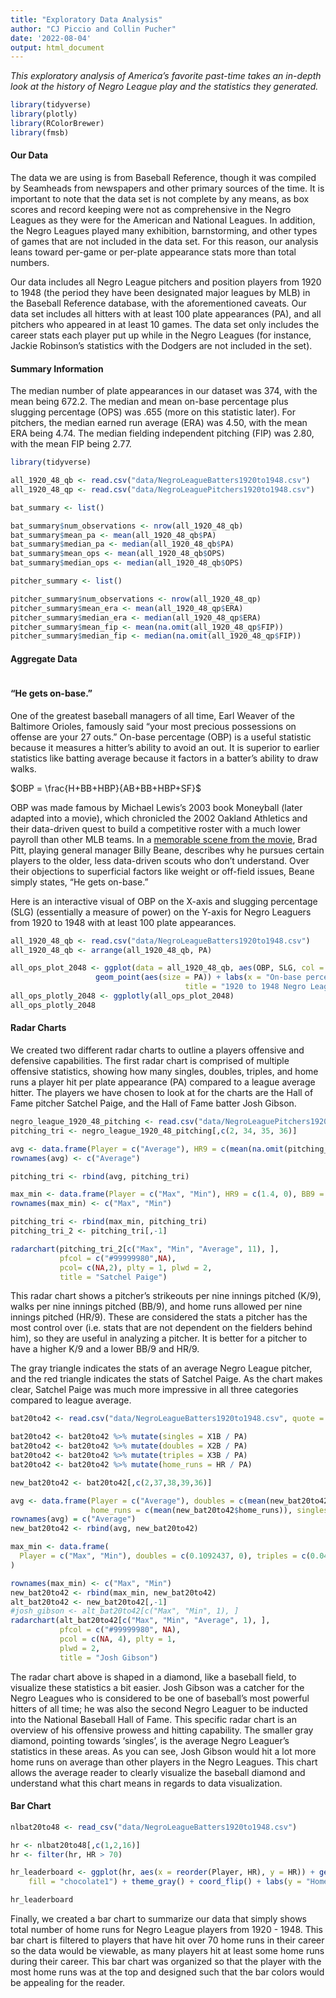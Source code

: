 ```yaml
---
title: "Exploratory Data Analysis"
author: "CJ Piccio and Collin Pucher"
date: '2022-08-04'
output: html_document
---
```


*This exploratory analysis of America's favorite past-time takes an in-depth look at the history of Negro League play and the statistics they generated.*

```r
library(tidyverse)
library(plotly)
library(RColorBrewer)
library(fmsb)
```

#### Our Data

The data we are using is from Baseball Reference, though it was compiled by Seamheads from newspapers and other primary sources of the time. It is important to note that the data set is not complete by any means, as box scores and record keeping were not as comprehensive in the Negro Leagues as they were for the American and National Leagues. In addition, the Negro Leagues played many exhibition, barnstorming, and other types of games that are not included in the data set. For this reason, our analysis leans toward per-game or per-plate appearance stats more than total numbers.

Our data includes all Negro League pitchers and position players from 1920 to 1948 (the period they have been designated major leagues by MLB) in the Baseball Reference database, with the aforementioned caveats. Our data set includes all hitters with at least 100 plate appearances (PA), and all pitchers who appeared in at least 10 games. The data set only includes the career stats each player put up while in the Negro Leagues (for instance, Jackie Robinson's statistics with the Dodgers are not included in the set).

#### Summary Information

The median number of plate appearances in our dataset was 374, with the mean being 672.2. The median and mean on-base percentage plus slugging percentage (OPS) was .655 (more on this statistic later). For pitchers, the median earned run average (ERA) was 4.50, with the mean ERA being 4.74. The median fielding independent pitching (FIP) was 2.80, with the mean FIP being 2.77.

```r
library(tidyverse)

all_1920_48_qb <- read.csv("data/NegroLeagueBatters1920to1948.csv")
all_1920_48_qp <- read.csv("data/NegroLeaguePitchers1920to1948.csv")

bat_summary <- list()

bat_summary$num_observations <- nrow(all_1920_48_qb)
bat_summary$mean_pa <- mean(all_1920_48_qb$PA)
bat_summary$median_pa <- median(all_1920_48_qb$PA)
bat_summary$mean_ops <- mean(all_1920_48_qb$OPS)
bat_summary$median_ops <- median(all_1920_48_qb$OPS)

pitcher_summary <- list()

pitcher_summary$num_observations <- nrow(all_1920_48_qp)
pitcher_summary$mean_era <- mean(all_1920_48_qp$ERA)
pitcher_summary$median_era <- median(all_1920_48_qp$ERA)
pitcher_summary$mean_fip <- mean(na.omit(all_1920_48_qp$FIP))
pitcher_summary$median_fip <- median(na.omit(all_1920_48_qp$FIP))
```

#### Aggregate Data

```r

```

#### "He gets on-base."

One of the greatest baseball managers of all time, Earl Weaver of the Baltimore Orioles, famously said "your most precious possessions on offense are your 27 outs." On-base percentage (OBP) is a useful statistic because it measures a hitter's ability to avoid an out. It is superior to earlier statistics like batting average because it factors in a batter's ability to draw walks.

$OBP = \frac{H+BB+HBP}{AB+BB+HBP+SF}$

OBP was made famous by Michael Lewis's 2003 book Moneyball (later adapted into a movie), which chronicled the 2002 Oakland Athletics and their data-driven quest to build a competitive roster with a much lower payroll than other MLB teams. In a [memorable scene from the movie](https://www.youtube.com/watch?v=PlKDQqKh03Y), Brad Pitt, playing general manager Billy Beane, describes why he pursues certain players to the older, less data-driven scouts who don't understand. Over their objections to superficial factors like weight or off-field issues, Beane simply states, "He gets on-base."

Here is an interactive visual of OBP on the X-axis and slugging percentage (SLG) (essentially a measure of power) on the Y-axis for Negro Leaguers from 1920 to 1948 with at least 100 plate appearances.

```r
all_1920_48_qb <- read.csv("data/NegroLeagueBatters1920to1948.csv")
all_1920_48_qb <- arrange(all_1920_48_qb, PA)

all_ops_plot_2048 <- ggplot(data = all_1920_48_qb, aes(OBP, SLG, col = PA, label = Player)) + 
                   geom_point(aes(size = PA)) + labs(x = "On-base percentage", y = "Slugging percentage", 
                                       title = "1920 to 1948 Negro League batters, > 100 PA") 
all_ops_plotly_2048 <- ggplotly(all_ops_plot_2048)
all_ops_plotly_2048
```

#### Radar Charts

We created two different radar charts to outline a players offensive and defensive capabilities. The first radar chart is comprised of multiple offensive statistics, showing how many singles, doubles, triples, and home runs a player hit per plate appearance (PA) compared to a league average hitter. The players we have chosen to look at for the charts are the Hall of Fame pitcher Satchel Paige, and the Hall of Fame batter Josh Gibson.

```r
negro_league_1920_48_pitching <- read.csv("data/NegroLeaguePitchers1920to1948.csv")
pitching_tri <- negro_league_1920_48_pitching[,c(2, 34, 35, 36)]

avg <- data.frame(Player = c("Average"), HR9 = c(mean(na.omit(pitching_tri$HR9))), BB9 = c(mean(pitching_tri$BB9)), SO9 = c(mean(pitching_tri$SO9)))
rownames(avg) <- c("Average")

pitching_tri <- rbind(avg, pitching_tri)

max_min <- data.frame(Player = c("Max", "Min"), HR9 = c(1.4, 0), BB9 = c(10.1, 1.1), SO9 = c(10.1, 1.3))
rownames(max_min) <- c("Max", "Min")

pitching_tri <- rbind(max_min, pitching_tri)
pitching_tri_2 <- pitching_tri[,-1]

radarchart(pitching_tri_2[c("Max", "Min", "Average", 11), ],
           pfcol = c("#99999980",NA),
           pcol= c(NA,2), plty = 1, plwd = 2,
           title = "Satchel Paige")

```

This radar chart shows a pitcher's strikeouts per nine innings pitched (K/9), walks per nine innings pitched (BB/9), and home runs allowed per nine innings pitched (HR/9). These are considered the stats a pitcher has the most control over (i.e. stats that are not dependent on the fielders behind him), so they are useful in analyzing a pitcher. It is better for a pitcher to have a higher K/9 and a lower BB/9 and HR/9.

The gray triangle indicates the stats of an average Negro League pitcher, and the red triangle indicates the stats of Satchel Paige. As the chart makes clear, Satchel Paige was much more impressive in all three categories compared to league average.

``` r
bat20to42 <- read.csv("data/NegroLeagueBatters1920to1948.csv", quote = "", stringsAsFactors = FALSE)

bat20to42 <- bat20to42 %>% mutate(singles = X1B / PA)
bat20to42 <- bat20to42 %>% mutate(doubles = X2B / PA)
bat20to42 <- bat20to42 %>% mutate(triples = X3B / PA)
bat20to42 <- bat20to42 %>% mutate(home_runs = HR / PA)

new_bat20to42 <- bat20to42[,c(2,37,38,39,36)]

avg <- data.frame(Player = c("Average"), doubles = c(mean(new_bat20to42$doubles)), triples = c(mean(new_bat20to42$triples)), 
                  home_runs = c(mean(new_bat20to42$home_runs)), singles = c(mean(new_bat20to42$singles)))
rownames(avg) = c("Average")
new_bat20to42 <- rbind(avg, new_bat20to42)

max_min <- data.frame(
  Player = c("Max", "Min"), doubles = c(0.1092437, 0), triples = c(0.04854369, 0), home_runs = c(0.06571087, 0),  singles = c(0.2807018, 0)
)

rownames(max_min) <- c("Max", "Min")
new_bat20to42 <- rbind(max_min, new_bat20to42)
alt_bat20to42 <- new_bat20to42[,-1]
#josh_gibson <- alt_bat20to42[c("Max", "Min", 1), ]
radarchart(alt_bat20to42[c("Max", "Min", "Average", 1), ],
           pfcol = c("#99999980", NA),
           pcol = c(NA, 4), plty = 1,
           plwd = 2,
           title = "Josh Gibson")
```

The radar chart above is shaped in a diamond, like a baseball field, to visualize these statistics a bit easier. Josh Gibson was a catcher for the Negro Leagues who is considered to be one of baseball's most powerful hitters of all time; he was also the second Negro Leaguer to be inducted into the National Baseball Hall of Fame. This specific radar chart is an overview of his offensive prowess and hitting capability. The smaller gray diamond, pointing towards 'singles', is the average Negro Leaguer's statistics in these areas. As you can see, Josh Gibson would hit a lot more home runs on average than other players in the Negro Leagues. This chart allows the average reader to clearly visualize the baseball diamond and understand what this chart means in regards to data visualization. 

#### Bar Chart

```r
nlbat20to48 <- read_csv("data/NegroLeagueBatters1920to1948.csv")

hr <- nlbat20to48[,c(1,2,16)]
hr <- filter(hr, HR > 70)

hr_leaderboard <- ggplot(hr, aes(x = reorder(Player, HR), y = HR)) + geom_bar(stat = "identity", width = 0.5, color = "cadetblue", 
    fill = "chocolate1") + theme_gray() + coord_flip() + labs(y = "Home Runs", x = "Players")
```

```r
hr_leaderboard
```

Finally, we created a bar chart to summarize our data that simply shows total number of home runs for Negro League players from
1920 - 1948. This bar chart is filtered to players that have hit over 70 home runs in their career so the data would be viewable, as many players hit at least some home runs during their career. This bar chart was organized so that the player with the most home runs was at the top and designed such that the bar colors would be appealing for the reader.
